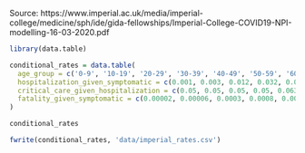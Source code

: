 
Source: https://www.imperial.ac.uk/media/imperial-college/medicine/sph/ide/gida-fellowships/Imperial-College-COVID19-NPI-modelling-16-03-2020.pdf


```r
library(data.table)

conditional_rates = data.table(
  age_group = c('0-9', '10-19', '20-29', '30-39', '40-49', '50-59', '60-69', '70-79', '80+'),
  hospitalization_given_symptomatic = c(0.001, 0.003, 0.012, 0.032, 0.049, 0.102, 0.166, 0.243, 0.273),
  critical_care_given_hospitalization = c(0.05, 0.05, 0.05, 0.05, 0.063, 0.122, 0.274, 0.432, 0.709),
  fatality_given_symptomatic = c(0.00002, 0.00006, 0.0003, 0.0008, 0.0015, 0.0060, 0.0022, 0.051, 0.093)
)

conditional_rates
```


```r
fwrite(conditional_rates, 'data/imperial_rates.csv')
```



